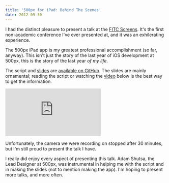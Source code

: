 ```yaml
---
title: '500px for iPad: Behind The Scenes'
date: 2012-09-30
---
```


I had the distinct pleasure to present a talk at the [FITC Screens](http://www.fitc.ca/events/about/?event=134). It's the first non-academic conference I've ever presented at, and it was an exhilerating experience.

The 500px iPad app is my greatest professional accomplishment (so far, anyway). This isn't just the story of the last year of iOS development at 500px, this is the story of the last year _of my life_.

The script and [slides](https://speakerdeck.com/ashfurrow/500px-for-ipad-a-developers-behind-the-scenes) are [available on GitHub](https://github.com/AshFurrow/500px-Behind-The-Scenes). The slides are mainly ornamental; reading the script or watching the [video](https://vimeo.com/50451043) below is the best way to get the information.

<Wide>
  <iframe
    mozallowfullscreen=""
    allowfullscreen=""
    src="https://player.vimeo.com/video/50451043?wmode=opaque&amp;api=1"
    data-embed="true"
    webkitallowfullscreen=""
    frameborder="0"
    class="embed-responsive-item"
  ></iframe>
</Wide>

Unfortunately, the camera we were recording on stopped after 30 minutes, but I'm still proud to present the talk I have.

I really did enjoy every aspect of presenting this talk. Adam Shutsa, the Lead Designer at 500px, was instrumental in helping me with the script and in making the slides (not to mention making the app). I'm hoping to present more talks, and more often.
